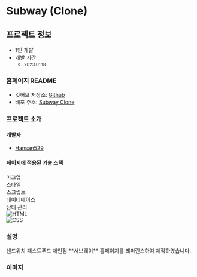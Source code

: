 # Subway (Clone)

## 프로젝트 정보

- 1인 개발  
- 개발 기간 
    - <small className="text-xs">2023.01.18</small>

### 홈페이지 README

- 깃허브 저장소: <a target="_blank" href='https://github.com/Hansan529/tutorial/tree/main/HRD-step02_CSS/CSS_markup/subway'>Github</a>
- 배포 주소: <a target="_blank" href='https://hansan529.github.io/tutorial/HRD-step02_CSS/CSS_markup/subway'>Subway Clone</a>

### 프로젝트 소개

#### 개발자

 - [Hansan529](https://github.com/Hansan529)

#### 페이지에 적용된 기술 스택

<div className="table w-[100%]">
    <div className="table-header-group">
        <div className="table-row text-center">
            <div className="table-cell">마크업</div>
            <div className="table-cell">스타일</div>
            <div className="table-cell">스크립트</div>
            <div className="table-cell">데이터베이스</div>
            <div className="table-cell">상태 관리</div>
        </div>
    </div>
    <div className="table-row-group">
        <div className="table-row text-center items-center tabular-nums">
            <div className="table-cell align-middle relative empty:before:content-['X'] before:text-red-500">
                <img className="object-contain w-[30px] mx-auto" title="HTML" alt="HTML" src='/ico/language/html-icon.svg' />
            </div>
            <div className="table-cell align-middle relative empty:before:content-['X'] before:text-red-500">
                <img className="object-contain w-[30px] mx-auto" title="CSS" alt="CSS" src='/ico/language/css-icon.svg' />
            </div>
            <div className="table-cell align-middle relative empty:before:content-['X'] before:text-red-500">
            </div>
            <div className="table-cell align-middle relative empty:before:content-['X'] before:text-red-500">
            </div>
            <div className="table-cell align-middle relative empty:before:content-['X'] before:text-red-500">
            </div>
        </div>
    </div>
</div>

### 설명

<div className="max-w-prose text-base/10">
    샌드위치 패스트푸드 체인점 **서브웨이** 홈페이지를 레퍼런스하여 제작하였습니다.
</div>


### 이미지